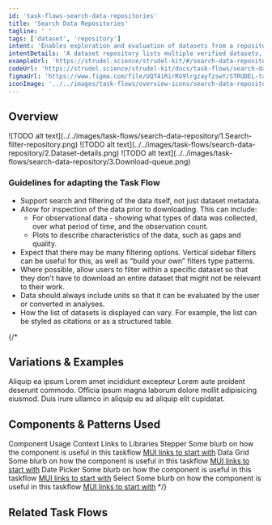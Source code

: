 ```yaml
---
id: 'task-flows-search-data-repositories'
title: 'Search Data Repositories'
tagline: ' '
tags: ['dataset', 'repository']
intent: 'Enables exploration and evaluation of datasets from a repository which users can download or export.'
intentDetails: 'A dataset repository lists multiple verified datasets, often uploaded by the community and available to the community to evaluate, download, and use for further research.'
exampleUrl: 'https://strudel.science/strudel-kit/#/search-data-repositories'
codeUrl: 'https://strudel.science/strudel-kit/docs/task-flows/search-data-repositories'
figmaUrl: 'https://www.figma.com/file/UQT4iRirRG9lrgzayfzswY/STRUDEL-task-flows?type=design&node-id=1%3A45832&mode=design&t=YPdwq8c0BdXx5Um8-1'
iconImage: '../../images/task-flows/overview-icons/search-data-repository.png'
---
```


## Overview

<Grid container spacing={4}>
  <Grid item xs={6} md={4}>
    ![TODO alt text](../../images/task-flows/search-data-repository/1.Search-filter-repository.png)
  </Grid>
  <Grid item xs={6} md={4}>
    ![TODO alt text](../../images/task-flows/search-data-repository/2.Dataset-details.png)
  </Grid>
  <Grid item xs={6} md={4}>
    ![TODO alt text](../../images/task-flows/search-data-repository/3.Download-queue.png)
  </Grid>
</Grid>

### Guidelines for adapting the Task Flow

<ul>
  <li>
    Support search and filtering of the data itself, not just dataset metadata.
  </li>
  <li>
    Allow for inspection of the data prior to downloading. This can include:
    <ul>
      <li>
        For observational data - showing what types of data was collected, over what period of time, and the observation count.
      </li>
      <li>
        Plots to describe characteristics of the data, such as gaps and quality.
      </li>
    </ul>
  </li>
  <li>
    Expect that there may be many filtering options. Vertical sidebar filters can be useful for this, as well as “build your own” filters type patterns.
  </li>
  <li>
    Where possible, allow users to filter within a specific dataset so that they don’t have to download an entire dataset that might not be relevant to their work.
  </li>
  <li>
    Data should always include units so that it can be evaluated by the user or converted in analyses.
  </li>
  <li>
    How the list of datasets is displayed can vary. For example, the list can be styled as citations or as a structured table.
  </li>
</ul>

{/*
## Variations & Examples

Aliquip ea ipsum Lorem amet incididunt excepteur Lorem aute proident deserunt commodo. Officia ipsum magna laborum dolore mollit adipisicing eiusmod. Duis irure ullamco in aliquip eu ad aliquip elit cupidatat.

## Components & Patterns Used

<InfoTable>
  <TableHead>
    <TableRow>
      <TableCell>Component</TableCell>
      <TableCell>Usage Context</TableCell>
      <TableCell>Links to Libraries</TableCell>
    </TableRow>
  </TableHead>
  <TableBody>
    <TableRow>
      <TableCell>Stepper</TableCell>
      <TableCell>Some blurb on how the component is useful in this taskflow</TableCell>
      <TableCell><a href="https://mui.com/material-ui/react-stepper/" target="_blank">MUI links to start with</a></TableCell>
    </TableRow>
    <TableRow>
      <TableCell>Data Grid</TableCell>
      <TableCell>Some blurb on how the component is useful in this taskflow</TableCell>
      <TableCell><a href="https://mui.com/x/react-data-grid/" target="_blank">MUI links to start with</a></TableCell>
    </TableRow>
    <TableRow>
      <TableCell>Date Picker</TableCell>
      <TableCell>Some blurb on how the component is useful in this taskflow</TableCell>
      <TableCell><a href="https://mui.com/x/react-date-pickers/" target="_blank">MUI links to start with</a></TableCell>
    </TableRow>
    <TableRow>
      <TableCell>Select</TableCell>
      <TableCell>Some blurb on how the component is useful in this taskflow</TableCell>
      <TableCell><a href="https://mui.com/material-ui/react-select/">MUI links to start with</a></TableCell>
    </TableRow>
  </TableBody>
</InfoTable>
*/}

## Related Task Flows

<Grid container spacing={4}>
  <Grid item md={6}>
    <TaskFlowCard name="Contribute Data" />
  </Grid>
  <Grid item md={6}>
    <TaskFlowCard name="Manage Account" />
  </Grid>
</Grid>